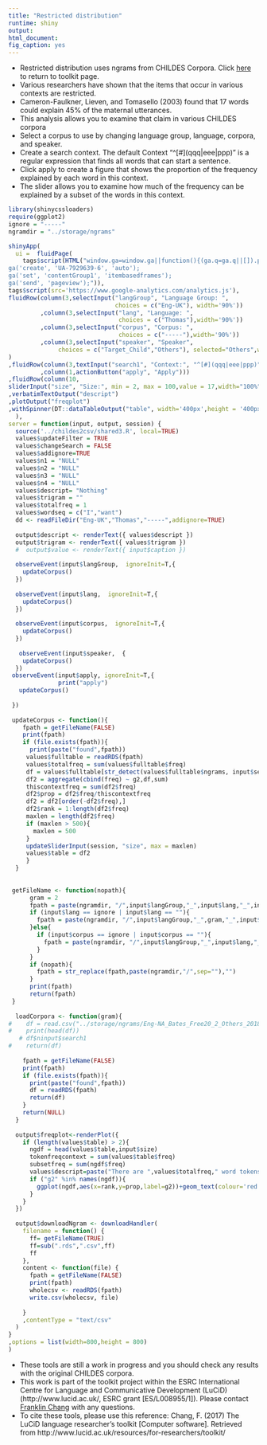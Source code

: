 ```yaml
---
title: "Restricted distribution"
runtime: shiny
output: 
html_document: 
fig_caption: yes
---
```


- Restricted distribution uses ngrams from CHILDES Corpora.  Click [here](../) to return to toolkit page.
- Various researchers have shown that the items that occur in various contexts are restricted.
- Cameron-Faulkner, Lieven, and Tomasello (2003) found that 17 words could explain 45% of the maternal utterances.  
- This analysis allows you to examine that claim in various CHILDES corpora
- Select a corpus to use by changing language group, language, corpora, and speaker. 
- Create a search context.  The default Context "\^\[#](qqq|eee|ppp)" is a regular expression that finds all words that can start a sentence.
- Click apply to create a figure that shows the proportion of the frequency explained by each word in this context.
- The slider allows you to examine how much of the frequency can be explained by a subset of the words in this context.
```r
library(shinycssloaders)
require(ggplot2)
ignore = "-----"
ngramdir = "../storage/ngrams"
```

```r
shinyApp(
  ui =  fluidPage(
    tags$script(HTML("window.ga=window.ga||function(){(ga.q=ga.q||[]).push(arguments)};ga.l=+new Date;
ga('create', 'UA-7929639-6', 'auto');
ga('set', 'contentGroup1', 'itembasedframes'); 
ga('send', 'pageview');")),
tags$script(src='https://www.google-analytics.com/analytics.js'),
fluidRow(column(3,selectInput("langGroup", "Language Group: ", 
                              choices = c("Eng-UK"), width='90%'))
         ,column(3,selectInput("lang", "Language: ",
                               choices = c("Thomas"),width='90%'))
         ,column(3,selectInput("corpus", "Corpus: ", 
                               choices = c("-----"),width='90%'))
         ,column(3,selectInput("speaker", "Speaker", 
              choices = c("Target_Child","Others"), selected="Others",width='90%'))
)
,fluidRow(column(3,textInput("search1", "Context:", "^[#](qqq|eee|ppp)"))
         ,column(1,actionButton("apply", "Apply")))
,fluidRow(column(10,
sliderInput("size", "Size:", min = 2, max = 100,value = 17,width="100%")))
,verbatimTextOutput("descript")
,plotOutput("freqplot")
,withSpinner(DT::dataTableOutput("table", width='400px',height = '400px'))
  ),
server = function(input, output, session) {
  source('../childes2csv/shared3.R', local=TRUE)
  values$updateFilter = TRUE
  values$changeSearch = FALSE
  values$addignore=TRUE
  values$n1 = "NULL"
  values$n2 = "NULL"
  values$n3 = "NULL"
  values$n4 = "NULL"
  values$descript= "Nothing"
  values$trigram = ""
  values$totalfreq = 1
  values$wordseq = c("I","want")
  dd <- readFileDir("Eng-UK","Thomas","-----",addignore=TRUE)
  
  output$descript <- renderText({ values$descript })
  output$trigram <- renderText({ values$trigram })
  #  output$value <- renderText({ input$caption })
  
  observeEvent(input$langGroup,  ignoreInit=T,{
    updateCorpus()
  })
  
  observeEvent(input$lang,  ignoreInit=T,{
    updateCorpus()
  })
  
  observeEvent(input$corpus,  ignoreInit=T,{
    updateCorpus()
  })
  
   observeEvent(input$speaker,  {
    updateCorpus()
  })
 observeEvent(input$apply, ignoreInit=T,{
              print("apply")
   updateCorpus()
   
 })
 
 updateCorpus <- function(){
    fpath = getFileName(FALSE)
    print(fpath)
    if (file.exists(fpath)){
      print(paste("found",fpath))  
     values$fulltable = readRDS(fpath)
     values$totalfreq = sum(values$fulltable$freq)
     df = values$fulltable[str_detect(values$fulltable$ngrams, input$search1),]
     df2 = aggregate(cbind(freq) ~ g2,df,sum)
     thiscontextfreq = sum(df2$freq)
     df2$prop = df2$freq/thiscontextfreq
     df2 = df2[order(-df2$freq),]
     df2$rank = 1:length(df2$freq)
     maxlen = length(df2$freq)
     if (maxlen > 500){
       maxlen = 500
     }
     updateSliderInput(session, "size", max = maxlen)
     values$table = df2
     }
  }
  
  
 getFileName <- function(nopath){
      gram = 2
      fpath = paste(ngramdir, "/",input$langGroup,"_",input$lang,"_",input$corpus, "_",gram,"_",input$speaker,".rds",sep="")
      if (input$lang == ignore | input$lang == ""){
        fpath = paste(ngramdir, "/",input$langGroup,"_",gram,"_",input$speaker,".rds",sep="")
      }else{
        if (input$corpus == ignore | input$corpus == ""){
          fpath = paste(ngramdir, "/",input$langGroup,"_",input$lang,"_",gram,"_",input$speaker,".rds",sep="")
        }
      }
      if (nopath){
        fpath = str_replace(fpath,paste(ngramdir,"/",sep=""),"")
      }
      print(fpath)
      return(fpath)
 }
  
  loadCorpora <- function(gram){
#    df = read.csv("../storage/ngrams/Eng-NA_Bates_Free20_2_Others_2018-11-11.csv")
#    print(head(df))
   # df$ninput$search1
#    return(df)
    
    fpath = getFileName(FALSE)
    print(fpath)
    if (file.exists(fpath)){
      print(paste("found",fpath))
      df = readRDS(fpath)
      return(df)
    }
    return(NULL)
  }
  
  output$freqplot<-renderPlot({
    if (length(values$table) > 2){
      ngdf = head(values$table,input$size)
      tokenfreqcontext = sum(values$table$freq)
      subsetfreq = sum(ngdf$freq)
      values$descript=paste("There are ",values$totalfreq," word tokens in this corpus by the above speaker.\nThere are ",length(values$table$freq)," unique words that follow the search context (",tokenfreqcontext ," token freq).\nThe top ",input$size," words cover ",100*subsetfreq/tokenfreqcontext,"% of the possible words." ,sep="")
      if ("g2" %in% names(ngdf)){
        ggplot(ngdf,aes(x=rank,y=prop,label=g2))+geom_text(colour='red')+stat_smooth(method="lm")+coord_flip()
      }
    }
  })
  
  output$downloadNgram <- downloadHandler(
    filename = function() { 
      ff= getFileName(TRUE)
      ff=sub(".rds",".csv",ff)
      ff
    },
    content <- function(file) {
      fpath = getFileName(FALSE)
      print(fpath)
      wholecsv <- readRDS(fpath)
      write.csv(wholecsv, file)
      
    }
    ,contentType = "text/csv"
  )
}
,options = list(width=800,height = 800)
)
```

- These tools are still a work in progress and you should check any results with the original CHILDES corpora.  
- This work is part of the toolkit project within the ESRC International Centre for Language and Communicative Development (LuCiD) (http://www.lucid.ac.uk/, ESRC grant [ES/L008955/1]).  Please contact [Franklin Chang](https://sites.google.com/site/sentenceproductionmodel/cv) with any questions.
- To cite these tools, please use this reference: Chang, F. (2017) The LuCiD language researcher's toolkit [Computer software]. Retrieved from http://www.lucid.ac.uk/resources/for-researchers/toolkit/

